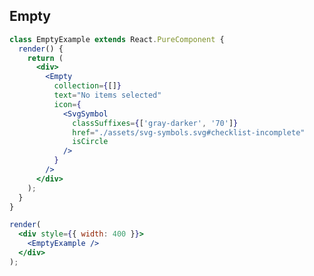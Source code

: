 
## Empty

```jsx live=true
class EmptyExample extends React.PureComponent {
  render() {
    return (
      <div>
        <Empty
          collection={[]}
          text="No items selected"
          icon={
            <SvgSymbol
              classSuffixes={['gray-darker', '70']}
              href="./assets/svg-symbols.svg#checklist-incomplete"
              isCircle
            />
          }
        />
      </div>
    );
  }
}

render(
  <div style={{ width: 400 }}>
    <EmptyExample />
  </div>
);
```

<Props componentName="Empty" />
